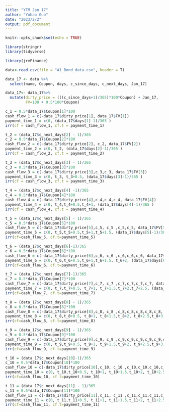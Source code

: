 ```yaml
---
title: "YTM Jan 17"
author: "Yuhao Guo"
date: "2023/2/2"
output: pdf_document
---
```


```r
knitr::opts_chunk$set(echo = TRUE)
```

```r
library(stringr)
library(tidyverse)
```

```r
library(jrvFinance)
```

```r
data<-read.csv(file = "A1_Bond_data.csv", header = T)
```

```r
data_17 <- data %>%
  select(name, Coupon, days, c_since_days, c_next_days, Jan_17)

data_17<- data_17%>%
  mutate(dirty_price = (((c_since_days+1)/365)*100*Coupon) + Jan_17,
         FV=100 + 0.5*100*Coupon)

```

```r
c_1 = 0.5*data_17$Coupon[1]*100
cash_flow_1 = c(-data_17$dirty_price[1], data_17$FV[1])
payment_time_1 = c(0, (data_17$days[1]-1)/365 )
irr(cf = cash_flow_1, cf.t = payment_time_1)
```
```r
t_2 = (data_17$c_next_days[2] - 1)/365
c_2 = 0.5*data_17$Coupon[2]*100
cash_flow_2 = c(-data_17$dirty_price[2], c_2, data_17$FV[2])
payment_time_2 = c(0, t_2, (data_17$days[2]-1)/365 )
irr(cf = cash_flow_2, cf.t = payment_time_2)
```
```r
t_3 = (data_17$c_next_days[3] - 1)/365
c_3 = 0.5*data_17$Coupon[3]*100
cash_flow_3 = c(-data_17$dirty_price[3],c_3,c_3, data_17$FV[3])
payment_time_3 = c(0, t_3, t_3+0.5, (data_17$days[3]-1)/365 )
irr(cf = cash_flow_3, cf.t = payment_time_3)
```
```r
t_4 = (data_17$c_next_days[4] -1)/365
c_4 = 0.5*data_17$Coupon[4]*100
cash_flow_4 = c(-data_17$dirty_price[4],c_4,c_4,c_4, data_17$FV[4])
payment_time_4 = c(0, t_4,t_4+0.5,t_4+1, (data_17$days[4]-1)/365 )
irr(cf = cash_flow_4, cf.t = payment_time_4)
```
```r
t_5 = (data_17$c_next_days[5] - 1)/365
c_5 = 0.5*data_17$Coupon[5]*100
cash_flow_5 = c(-data_17$dirty_price[5],c_5, c_5 ,c_5,c_5, data_17$FV[5])
payment_time_5 = c(0, t_5,t_5+0.5,t_5+1,t_5+1.5, (data_17$days[5]-1)/365 )
irr(cf=cash_flow_5, cf.t=payment_time_5)
```
```r
t_6 = (data_17$c_next_days[6]-1)/365
c_6 = 0.5*data_17$Coupon[6]*100
cash_flow_6 = c(-data_17$dirty_price[6],c_6, c_6 ,c_6,c_6,c_6, data_17$FV[6])
payment_time_6 = c(0, t_6,t_6+0.5,t_6+1,t_6+1.5, t_6+2, (data_17$days[6]-1)/365 )
irr(cf=cash_flow_6, cf.t=payment_time_6)
```
```r
t_7 = (data_17$c_next_days[7]-1)/365
c_7 = 0.5*data_17$Coupon[7]*100
cash_flow_7 = c(-data_17$dirty_price[7],c_7, c_7 ,c_7,c_7,c_7,c_7, data_17$FV[7])
payment_time_7 = c(0, t_7,t_7+0.5, t_7+1, t_7+1.5,t_7+2,t_7+2.5, (data_17$days[7]-1)/365 )
irr(cf=cash_flow_7, cf.t=payment_time_7)
```


```r
t_8 = (data_17$c_next_days[8] - 1)/365
c_8 = 0.5*data_17$Coupon[8]*100
cash_flow_8 = c(-data_17$dirty_price[8],c_8, c_8 ,c_8,c_8,c_8,c_8,c_8, data_17$FV[8])
payment_time_8 = c(0, t_8,t_8+0.5, t_8+1, t_8+1.5,t_8+2, t_8+2.5,t_8+3, (data_17$days[8]-1)/365 )
irr(cf=cash_flow_8, cf.t=payment_time_8)
```
```r
t_9 = (data_17$c_next_days[9] - 1)/365
c_9 = 0.5*data_17$Coupon[9]*100
cash_flow_9 = c(-data_17$dirty_price[9],c_9, c_9 ,c_9,c_9,c_9,c_9,c_9,c_9,data_17$FV[9])
payment_time_9 = c(0, t_9,t_9+0.5, t_9+1, t_9+1.5,t_9+2, t_9+2.5,t_9+3,t_9+3.5, (data_17$days[9]-1)/365 )
irr(cf=cash_flow_9, cf.t=payment_time_9)
```
```r
t_10 = (data_17$c_next_days[10]-1)/365
c_10 = 0.5*data_17$Coupon[10]*100
cash_flow_10 = c(-data_17$dirty_price[10],c_10, c_10 ,c_10,c_10,c_10,c_10,c_10,c_10, c_10,data_17$FV[10])
payment_time_10 = c(0, t_10,t_10+0.5, t_10+1, t_10+1.5,t_10+2, t_10+2.5,t_10+3,t_10+3.5,t_10+4, (data_17$days[10]-1)/365 )
irr(cf=cash_flow_10, cf.t=payment_time_10)
```
```r
t_11 = (data_17$c_next_days[11] - 1)/365
c_11 = 0.5*data_17$Coupon[11]*100
cash_flow_11 = c(-data_17$dirty_price[11],c_11, c_11 ,c_11,c_11,c_11,c_11,c_11,c_11, c_11, c_11,data_17$FV[11])
payment_time_11 = c(0, t_11,t_11+0.5, t_11+1, t_11+1.5,t_11+2, t_11+2.5,t_11+3,t_11+3.5,t_11+4,t_11+4.5, (data_17$days[11] - 1)/365 )
irr(cf=cash_flow_11, cf.t=payment_time_11)
```


